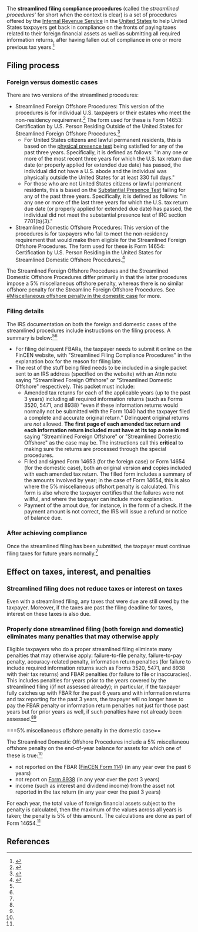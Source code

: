 The '''streamlined filing compliance procedures''' (called the ''streamlined procedures''' for short when the context is clear) is a set of procedures offered by the [[Internal Revenue Service]] in the [[United States]] to help United States taxpayers get back in compliance on the fronts of paying taxes related to their foreign financial assets as well as submitting all required information returns, after having fallen out of compliance in one or more previous tax years.<ref name=irs-sfcp>{{cite web|url = https://www.irs.gov/individuals/international-taxpayers/streamlined-filing-compliance-procedures|title = Streamlined Filing Compliance Procedures|publisher = Internal Revenue Service|accessdate = June 29, 2024}}</ref>

==Filing process==

===Foreign versus domestic cases===

There are two versions of the streamlined procedures:

* Streamlined Foreign Offshore Procedures: This version of the procedures is for individual U.S. taxpayers or their estates who meet the non-residency requirement.<ref name=irs-sfop>{{cite web|url = https://www.irs.gov/individuals/international-taxpayers/us-taxpayers-residing-outside-the-united-states|title = U.S. taxpayers residing outside the United States|publisher = Internal Revenue Service|accessdate = June 29, 2024}}</ref> The form used for these is Form 14653: Certification by U.S. Person Residing Outside of the United States for Streamlined Foreign Offshore Procedures.<ref name=14653>{{cite web|url = https://www.irs.gov/pub/irs-pdf/f14653.pdf|title = Form 14653: Certification by U.S. Person Residing Outside of the United States for Streamlined Foreign Offshore Procedures|publisher = Internal Revenue Service|accessdate = June 29, 2024}}</ref>
** For United States citizens and lawful permanent residents, this is based on the [[physical presence test]] being satisfied for any of the past three years. Specifically, it is defined as follows: "in any one or more of the most recent three years for which the U.S. tax return due date (or properly applied for extended due date) has passed, the individual did not have a U.S. abode and the individual was physically outside the United States for at least 330 full days."
** For those who are not United States citizens or lawful permanent residents, this is based on the [[Substantial Presence Test]] failing for any of the past three years. Specifically, it is defined as follows: "in any one or more of the last three years for which the U.S. tax return due date (or properly applied for extended due date) has passed, the individual did not meet the substantial presence test of IRC section 7701(b)(3)."
* Streamlined Domestic Offshore Procedures: This version of the procedures is for taxpayers who fail to meet the non-residency requirement that would make them eligible for the Streamlined Foreign Offshore Procedures. The form used for these is Form 14654: Certification by U.S. Person Residing in the United States for Streamlined Domestic Offshore Procedures.<ref name=f14654>{{cite web|url = https://www.irs.gov/pub/irs-pdf/f14654.pdf|title = Form 14654: Certification by U.S. Person Residing in the United States for Streamlined Domestic Offshore Procedures|publisher = Internal Revenue Service|accessdate = June 29, 2024}}</ref>

The Streamlined Foreign Offshore Procedures and the Streamlined Domestic Offshore Procedures differ primarily in that the latter procedures impose a 5% miscellaneous offshore penalty, whereas there is no similar offshore penalty for the Streamline Foreign Offshore Procedures. See [[#Miscellaneous offshore penalty in the domestic case]] for more.

===Filing details===

The IRS documentation on both the foreign and domestic cases of the streamlined procedures include instructions on the filing process. A summary is below:<ref name=irs-sfop/><ref name=irs-sdop/>

* For filing delinquent FBARs, the taxpayer needs to submit it online on the FinCEN website, with "Streamlined Filing Compliance Procedures" in the explanation box for the reason for filing late.
* The rest of the stuff being filed needs to be included in a single packet sent to an IRS address (specified on the website) with an Attn note saying "Streamlined Foreign Offshore" or "Streamlined Domestic Offshore" respectively. This packet must include:
** Amended tax returns for each of the applicable years (up to the past 3 years) including all required information returns (such as Forms 3520, 5471, and 8938) "even if these information returns would normally not be submitted with the Form 1040 had the taxpayer filed a complete and accurate original return." Delinquent original returns are ''not'' allowed. '''The first page of each amended tax return and each information return included must have at its top a note in red''' saying "Streamlined Foreign Offshore" or "Streamlined Domestic Offshore" as the case may be. The instructions call this '''critical''' to making sure the returns are processed through the special procedures.
** Filled and signed Form 14653 (for the foreign case) or Form 14654 (for the domestic case), both an original version '''and''' copies included with each amended tax return. The filled form includes a summary of the amounts involved by year; in the case of Form 14654, this is also where the 5% miscellaneous offshort penalty is calculated. This form is also where the taxpayer certifies that the failures were not willful, and where the taxpayer can include more explanation.
** Payment of the amout due, for instance, in the form of a check. If the payment amount is not correct, the IRS will issue a refund or notice of balance due.

===After achieving compliance===

Once the streamlined filing has been submitted, the taxpayer must continue filing taxes for future years normally.<ref name=irs-sfcp/>

==Effect on taxes, interest, and penalties==

===Streamlined filing does not reduce taxes or interest on taxes===

Even with a streamlined filing, any taxes that were due are still owed by the taxpayer. Moreover, if the taxes are past the filing deadline for taxes, interest on these taxes is also due.

===Properly done streamlined filing (both foreign and domestic) eliminates many penalties that may otherwise apply===

Eligible taxpayers who do a proper streamlined filing eliminate many penalties that may otherwise apply: failure-to-file penalty, failure-to-pay penalty, accuracy-related penalty, information return penalties (for failure to include required information returns such as Forms 3520, 5471, and 8938 with their tax returns) and FBAR penalties (for failure to file or inaccuracies). This includes penalties for years prior to the years covered by the streamlined filing i(if not assessed already); in particular, if the taxpayer fully catches up with FBAR for the past 6 years and with information returns and tax reporting for the past 3 years, the taxpayer will no longer have to pay the FBAR penalty or information return penalties not just for those past years but for prior years as well, if such penalties have not already been assessed.<ref name=irs-sfop/><ref name=irs-sdop/>

===5% miscellaneous offshore penalty in the domestic case==

The Streamlined Domestic Offshore Procedures include a 5% miscellaneou offshore penalty on the end-of-year balance for assets for which one of these is true:<ref name=irs-sdop/>

* not reported on the FBAR ([[FinCEN Form 114]]) (in any year over the past 6 years)
* not report on [[Form 8938]] (in any year over the past 3 years)
* income (such as interest and dividend income) from the asset not reported in the tax return (in any year over the past 3 years)

For each year, the total value of foreign financial assets subject to the penalty is calculated, then the maximum of the values across all years is taken; the penalty is 5% of this amount. The calculations are done as part of Form 14654.<ref name=f14654/>

==References==

{{reflist|30em}}
